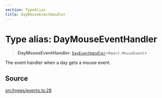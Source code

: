 ```yaml
---
section: TypeAlias
title: DayMouseEventHandler
---
```


# Type alias: DayMouseEventHandler

> **DayMouseEventHandler**: [`DayEventHandler`](/docs/api/next/type-aliases/DayEventHandler.mdx)\<`React.MouseEvent`\>

The event handler when a day gets a mouse event.

## Source

[src/types/events.ts:28](https://github.com/gpbl/react-day-picker/blob/45cca307e/src/types/events.ts#L28)
